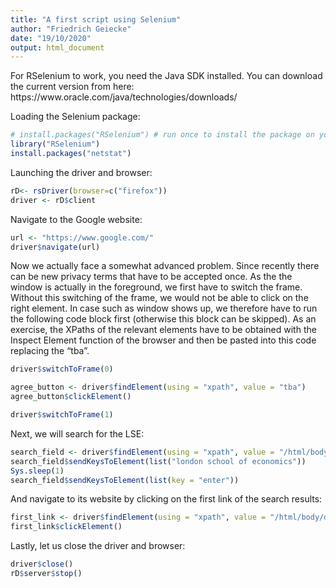 ```yaml
---
title: "A first script using Selenium"
author: "Friedrich Geiecke"
date: "19/10/2020"
output: html_document
---
```


For RSelenium to work, you need the Java SDK installed. You can download the current version from here: https://www.oracle.com/java/technologies/downloads/

Loading the Selenium package:

```r
# install.packages("RSelenium") # run once to install the package on your computer
library("RSelenium")
install.packages("netstat")
```

Launching the driver and browser:

```r
rD<- rsDriver(browser=c("firefox"))
driver <- rD$client
```

Navigate to the Google website:

```r
url <- "https://www.google.com/"
driver$navigate(url)
```

Now we actually face a somewhat advanced problem. Since recently there can be new privacy terms that have to be accepted once. As the the window is actually in the foreground, we first have to switch the frame. Without this switching of the frame, we would not be able to click on the right element. In case such as window shows up, we therefore have to run the following code block first (otherwise this block can be skipped). As an exercise, the XPaths of the relevant elements have to be obtained with the Inspect Element function of the browser and then be pasted into this code replacing the "tba".

```r
driver$switchToFrame(0)

agree_button <- driver$findElement(using = "xpath", value = "tba")
agree_button$clickElement()

driver$switchToFrame(1)
```

Next, we will search for the LSE:

```r
search_field <- driver$findElement(using = "xpath", value = "/html/body/div[1]/div[3]/form/div[1]/div[1]/div[1]/div/div[2]/input")
search_field$sendKeysToElement(list("london school of economics"))
Sys.sleep(1)
search_field$sendKeysToElement(list(key = "enter"))
```

And navigate to its website by clicking on the first link of the search results:

```r
first_link <- driver$findElement(using = "xpath", value = "/html/body/div[7]/div/div[9]/div[1]/div/div[2]/div[2]/div/div/div[1]/div/div/div/div/div/div/div[1]/a/h3")
first_link$clickElement()
```

Lastly, let us close the driver and browser:

```r
driver$close()
rD$server$stop()
```


